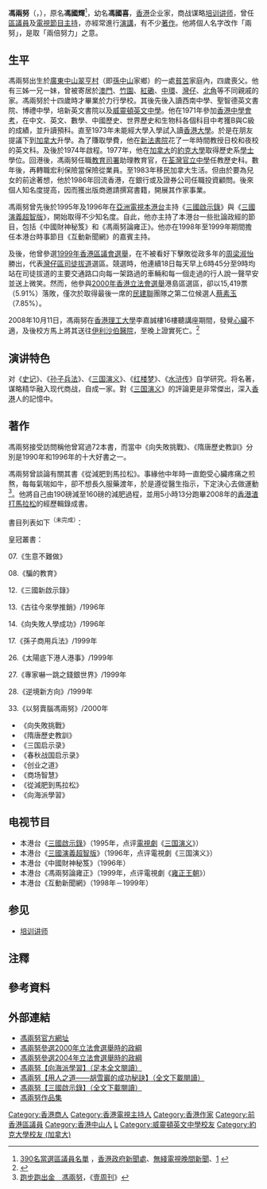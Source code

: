 {{Infobox person
| name               = 馮兩努
| image              = 馮兩努肖像.jpg
| image_size         = 200px
| alt                = <!-- 图像替代 -->
| caption            = <!-- 图像说明 -->
| native_name        = <!-- 原文名 -->
| native_name_lang   = <!-- 语系 -->
| pronunciation      = <!-- 读音 -->
| romaji             = <!-- 罗马拼音 -->
| english_name       = Ronald Fung
| zi                 = <!-- 字 -->
| hao                = <!-- 号 -->
| real_name          = <!-- 本名 -->
| gender             = 男
| birth_name         = 馮國輝
| birth_date         = {{Birth date|1953|10|14}}<ref name="馮兩努">{{cite web |url=https://www.facebook.com/photo?fbid=10159830727478482&set=pcb.2966805906964635 |title=香港墳場歷史討論區 - 馮兩努 |quote= |publisher=www.facebook.com |date=2022年4月21日}}</ref>
| birth_place        = {{CHN}}[[廣東省|廣東省]][[中山市|中山市]][[翠亨村|翠亨村]]
| baptised           = <!-- 受洗 -->
| death_date         = {{Death date and age|2008|10|11|1953|10|14}}<ref name="馮兩努"/>
| death_place        = {{HKG}}
| death_cause        = <!-- 死因 -->
| body_discovered    = <!-- 遗体发现地 -->
| resting_place      = <!-- 墓地 -->
| resting_place_coordinates =  <!-- 墓地坐标 {{coord|LAT|LONG|type:landmark|display=inline}} -->
| monuments          = <!-- 纪念建筑 -->
| residence          = {{HKG}}
| nationality        = {{CNHK}}
| other_names        = 馮國喜
| ancestor           = <!-- 籍贯 -->
| ethnicity          = [[漢族|漢族]]
| language           = [[粵語|粵語]]
| citizenship        = <!-- 公民权 -->
| education          = [[加拿大約克大學|加拿大約克大學]]歷史系[[學士|學士學位]]
| alma_mater         = 力行學校<br>西南中學<br>聖智德英文書院<br>博禮中學<br>培新英文書院<br>[[威靈頓英文中學|威靈頓英文中學]]
| occupation         = [[企業家|企業家]]、[[講師|講師]]、[[區議員|區議員]]、[[電視節目|電視節目]][[主持|主持]]
| years_active       = <!-- 活跃时期 -->
| era                = <!-- 年代 -->
| employer           = <!-- 雇主 -->
| organization       = <!-- 组织 -->
| agent              = <!-- 机构 -->
| known_for          = <!-- 知名原因 -->
| resecrch           = <!-- 研究领域 -->
| notable_works      = <!-- 知名作品 -->
| style              = <!-- 风格 -->
| home_town          = <!-- 家乡 -->
| salary             = <!-- 薪金 -->
| net_worth          = <!-- 净资产 -->
| height             = <!-- 身高 -->
| weight             = <!-- 体重 -->
| hair_color         = <!-- 髮色 -->
| eye_color          = <!-- 瞳色 -->
| measurements       = <!-- 三围 -->
| television         = 《[[三國啟示錄|三國啟示錄]]》<br />《[[三國演義超智版|三國演義超智版]]》<br />《中國財神秘笈》<br />《馮兩努論雍正》
| title              = <!-- 头衔 -->
| term               = <!-- 头衔时期 -->
| predecessor        = <!-- 前任 -->
| successor          = <!-- 继任 -->
| party              = <!-- 政党 -->
| movement           = <!-- 政治运动 -->
| opponents          = <!-- 竞争者 -->
| boards             = <!-- 董事会 -->
| religion           = <!-- 宗教信仰 -->
| denomination       = <!-- 宗派 -->
| spouse             = <!-- 配偶 -->
| partner            = <!-- 伴侣 -->
| children           = 1子、1女
| parents            = <!-- 父母 -->
| relatives          = <!-- 亲属 -->
| family             = <!-- 家族成员 -->
| callsign           = <!-- 呼号 -->
| awards             = <!-- 获奖 -->
| website            = <!-- 网站 {{URL|example.com}} -->
| module             = 
| module2            = 
| module3            = 
| module4            = 
| module5            = 
| module6            = 
| influences         = <!-- 受影响于 -->
| influenced         = <!-- 影响于 -->
| signature          = <!-- 签名 -->
| signature_size     = <!-- 签名大小 -->
| signature_alt      = <!-- 签名替代 -->
| footnotes          = <!-- 脚注 -->
}}

'''馮兩努'''（{{lang-en|Ronald Fung}}，{{bd|1953年|10月14日<ref name="馮兩努"/>|2008年|10月11日<ref name="馮兩努"/>|catIdx=F冯}}），原名'''馮國輝'''<ref>[http://www.info.gov.hk/gia/general/199911/29/result-c.htm  390名當選區議員名單] {{Wayback|url=http://www.info.gov.hk/gia/general/199911/29/result-c.htm |date=20160304211606 }}，[[香港政府新聞處|香港政府新聞處]]、[[無綫電視|無綫電視]][[晚間新聞|晚間新聞]]、[http://www.hkauthors.com.hk/authors.php?intro=4] {{Wayback|url=http://www.hkauthors.com.hk/authors.php?intro=4 |date=20200213181235 }}</ref>，幼名'''馮國喜'''，[[香港|香港]]企业家，商战谋略[[培训讲师|培训讲师]]，曾任[[區議員|區議員]]及[[電視節目|電視節目]][[主持|主持]]，亦經常進行[[演講|演講]]，有不少[[著作|著作]]。他將個人名字改作「兩努」，是取「兩倍努力」之意。

==生平==
馮兩努出生於[[廣東|廣東]][[中山市|中山]][[翠亨村|翠亨村]]（即[[孫中山|孫中山]]家鄉）的一處[[貧苦|貧苦]]家庭內，四歲喪父。他有三姊一兄一妹，曾被寄居於[[澳門|澳門]]、[[竹園|竹園]]、[[紅磡|紅磡]]、[[中環|中環]]、[[灣仔|灣仔]]、[[北角|北角]]等不同親戚的家。馮兩努於十四歲時才畢業於力行學校。其後先後入讀西南中學、聖智德英文書院、博禮中學，培新英文書院以及[[威靈頓英文中學|威靈頓英文中學]]。他在1971年參加[[香港中學會考|香港中學會考]]，在中文、英文、數學、中國歷史、世界歷史和生物科各個科目中考獲B與C級的成績，並升讀預科。直至1973年未能經大學入學試入讀[[香港大學|香港大學]]。於是在朋友提議下到[[加拿大|加拿大]]升學。為了賺取學費，他在[[新法書院|新法書院]]花了一年時間教授日校和夜校的英文科。及後於1974年啟程。1977年，他在[[加拿大|加拿大]]的[[约克大学_(加拿大)|約克大學]]取得歷史系[[學士|學士]]學位。回港後，馮兩努任職[[香港教育局|教育司署]]助理教育官，在[[荃灣官立中學|荃灣官立中學]]任教歷史科。數年後，再轉職宏利保險當保險從業員。至1983年移民加拿大生活。但由於要為兒女的前途著想，他於1986年回流香港，在銀行或及證券公司任職投資顧問。後來個人知名度提高，因而獲出版商邀請撰寫書籍，開展其作家事業。{{noteTag|關於馮兩努家庭背景、求學、回港從事教育工作與移民前後的資料出自於2008年9月4日出版的《壹週刊》第965期〈跑步跑出金 馮兩努〉專訪。}}

馮兩努曾先後於1995年及1996年在[[亞洲電視|亞洲電視]][[本港台|本港台]]主持《[[三國啟示錄|三國啟示錄]]》與《[[三國演義超智版|三國演義超智版]]》，開始取得不少知名度。自此，他亦主持了本港台一些批論政經的節目，包括《中國財神秘笈》和《馮兩努論雍正》。他亦在1998年至1999年期間擔任本港台時事節目《互動新聞網》的嘉賓主持。

及後，他曾參選[[1999年香港區議會選舉|1999年香港區議會選舉]]，在不被看好下擊敗從政多年的[[周梁淑怡|周梁淑怡]]勝出，代表[[灣仔區|灣仔區]][[司徒拔道|司徒拔道]]選區。競選時，他連續18日每天早上6時45分至9時均站在司徒拔道的主要交通路口向每一架路過的車輛和每一個走過的行人說一聲早安並送上微笑。然而，他參與[[2000年香港立法會選舉|2000年香港立法會選舉]]港島區選區，卻以15,419票（5.91%）落敗，僅次於取得最後一席的[[民建聯|民建聯]]團隊之第二位候選人[[蔡素玉|蔡素玉]]（7.85%）。

2008年10月11日，馮兩努在[[香港理工大學|香港理工大學]]李嘉誠樓16樓聽講座期間，發覺[[心臟|心臟]]不適，及後校方馬上將其送往[[伊利沙伯醫院|伊利沙伯醫院]]，至晚上證實死亡。<ref>{{Cite web |url=http://hk.apple.nextmedia.com/news/art/20081012/11711391 |title=研討會中途昏迷　名作家前區議員　馮兩努猝死 |access-date=2015-01-26 |archive-date=2015-06-26 |archive-url=https://web.archive.org/web/20150626151046/http://hk.apple.nextmedia.com/news/art/20081012/11711391 |dead-url=no }}</ref>

==演讲特色==
对《[[史记|史记]]》、《[[孙子兵法|孙子兵法]]》、《[[三国演义|三国演义]]》、《[[红楼梦|红楼梦]]》、《[[水浒传|水浒传]]》自学研究。将名著，谋略精华融入现代商战，自成一家。對《[[三国演义|三国演义]]》的評論更是非常傑出，深入[[香港|香港]]人的記憶中。

== 著作 ==
馮兩努接受訪問稱他曾寫過72本書，而當中《向失敗挑戰》、《隋唐歷史教訓》分別是1990年和1996年的十大好書之一。

馮兩努曾談論有關其書《從減肥到馬拉松》。事緣他中年時一直飽受心臟疼痛之煎熬，每每氣喘如牛，卻不想長久服藥渡年，於是遵從醫生指示，下定決心去做運動<ref>[http://hk.next.nextmedia.com/template/next/art_main.php?iss_id=965&sec_id=1000853&art_id=11550547 跑步跑出金　馮兩努]，《[[壹週刊_(香港)|壹周刊]]》</ref>。他將自己由190磅減至160磅的減肥過程，並用5小時13分跑畢2008年的[[香港渣打馬拉松|香港渣打馬拉松]]的經歷輯錄成書。 

書目列表如下<sup>（未完成）</sup>：

皇冠叢書：

07.《生意不難做》

08.《騙的教育》

12.《三國新啟示錄》

13.《古往今來學推銷》/1996年

14.《向失敗人學成功》/1996年

17.《孫子商用兵法》/1999年

26.《太陽底下港人港事》/1999年

27.《專家嚇一跳之錢銀世界》/1999年

28.《逆境新方向》/1999年

33.《以努賣腦馮兩努》/2000年

*《向失敗挑戰》
*《隋唐歷史教訓》
*《三国启示录》
*《春秋战国启示录》
*《创业之道》
*《商场智慧》
*《從減肥到馬拉松》
*《向海派學習》

== 电视节目 ==
* 本港台《[[三國啟示錄|三國啟示錄]]》（1995年，点评[[電視劇|電視劇]]《[[三国演义_(电视剧)|三国演义]]》）
* 本港台《[[三國演義超智版|三國演義超智版]]》（1996年，点评電視劇《三国演义》）
* 本港台《中國財神秘笈》（1996年）
* 本港台《馮兩努論雍正》（1999年，点评電視劇《[[雍正王朝|雍正王朝]]》）
* 本港台《互動新聞網》（1998年－1999年）

==参见==
*[[培训讲师|培训讲师]]

==注釋==
{{noteFoot}}

==參考資料==
<div class="references-small">
<references />
</div>

== 外部連結 ==
* [http://www.ronaldfung.com/ 馮兩努官方網址] {{Wayback|url=http://www.ronaldfung.com/ |date=20130617075559 }}
* [https://web.archive.org/web/20070928001312/http://www.elections.gov.hk/elections/legco2000/platform/images/lc1_09.gif 馮兩努參選2000年立法會選舉時的政綱]
* [https://web.archive.org/web/20070930160221/http://www.elections.gov.hk/elections/legco2004/english/platforms/files/Y1_pp.pdf 馮兩努參選2004年立法會選舉時的政綱]
* [http://haodoo.net/?M=book&P=17N4 馮兩努【向海派學習】（足本全文閱讀）] {{Wayback|url=http://haodoo.net/?M=book&P=17N4 |date=20181007030431 }}
*[[iarchive:science229_yahoo_20190126_1317|馮兩努【用人之道——胡雪巖的成功秘訣】（全文下載閱讀）]]
*[[iarchive:science229_yahoo_20190126|馮兩努【三國啟示錄】（全文下載閱讀）]]
*[https://archive.org/search.php?query=馮兩努&sin= 馮兩努作品集]

[[Category:香港商人|Category:香港商人]]
[[Category:香港電視主持人|Category:香港電視主持人]]
[[Category:香港作家|Category:香港作家]]
[[Category:前香港區議員|Category:前香港區議員]]
[[Category:香港中山人|Category:香港中山人]]
[[Category:馮姓|L]]
[[Category:威靈頓英文中學校友|Category:威靈頓英文中學校友]]
[[Category:約克大學校友_(加拿大)|Category:約克大學校友 (加拿大)]]